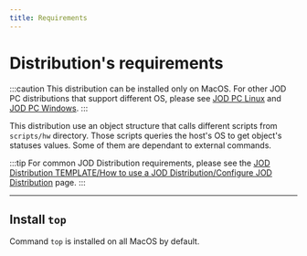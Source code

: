 ```yaml
---
title: Requirements
---
```

# Distribution's requirements


:::caution
This distribution can be installed only on MacOS. For other JOD PC distributions that support different OS, please see [JOD PC Linux](/references/jod_dists/jod_pc_linux/) and [JOD PC Windows](/references/jod_dists/jod_pc_win/).
:::

This distribution use an object structure that calls different scripts from ```scripts/hw``` directory.
Those scripts queries the host's OS to get object's statuses values. Some of them are dependant to external commands.

:::tip
For common JOD Distribution requirements, please see the [JOD Distribution TEMPLATE/How to use a JOD Distribution/Configure JOD Distribution](/references/tools/jod_dist_template/how_to_use_a_jod_distribution/requirements) page.
:::

---

## Install ```top```

Command ```top``` is installed on all MacOS by default.
